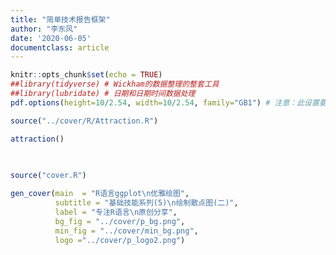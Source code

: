 ```yaml
---
title: "简单技术报告框架"
author: "李东风"
date: '2020-06-05'
documentclass: article
---
```


```r
knitr::opts_chunk$set(echo = TRUE)
##library(tidyverse) # Wickham的数据整理的整套工具
##library(lubridate) # 日期和日期时间数据处理
pdf.options(height=10/2.54, width=10/2.54, family="GB1") # 注意：此设置要放在最后
```


```r
source("../cover/R/Attraction.R")

attraction()
  
 
```

```r
source("cover.R")

gen_cover(main  = "R语言ggplot\n优雅绘图",
          subtitle = "基础技能系列(5)\n绘制散点图(二)",
          label = "专注R语言\n原创分享",
          bg_fig = "../cover/p_bg.png",
          min_fig = "../cover/min_bg.png",
          logo ="../cover/p_logo2.png")   
```

